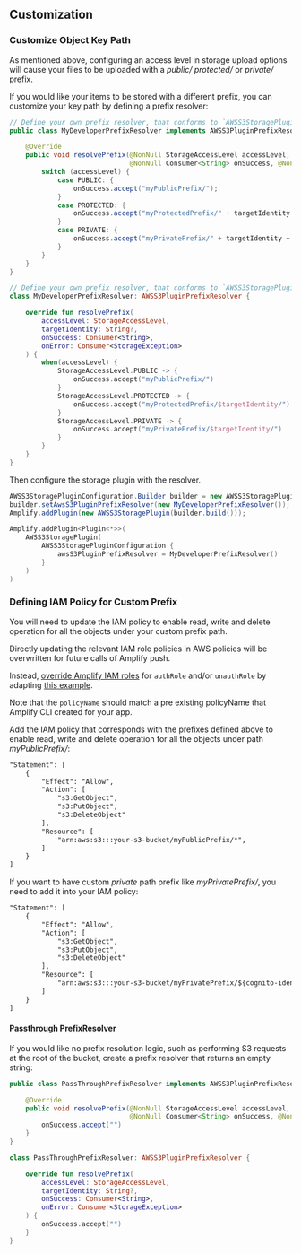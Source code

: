 ## Customization

### Customize Object Key Path

As mentioned above, configuring an access level in storage upload options will cause your files to be uploaded with a _public/_ _protected/_ or _private/_ prefix.

If you would like your items to be stored with a different prefix, you can customize your key path by defining a prefix resolver:

<BlockSwitcher>
<Block name="Java">

```java
// Define your own prefix resolver, that conforms to `AWSS3StoragePluginPrefixResolver`
public class MyDeveloperPrefixResolver implements AWSS3PluginPrefixResolver {

    @Override
    public void resolvePrefix(@NonNull StorageAccessLevel accessLevel, @Nullable String targetIdentity,
                              @NonNull Consumer<String> onSuccess, @NonNull Consumer<StorageException> onError) {
        switch (accessLevel) {
            case PUBLIC: {
                onSuccess.accept("myPublicPrefix/");
            }
            case PROTECTED: {
                onSuccess.accept("myProtectedPrefix/" + targetIdentity + "/");
            }
            case PRIVATE: {
                onSuccess.accept("myPrivatePrefix/" + targetIdentity + "/");
            }
        }
    }
}
```

</Block>
<Block name="Kotlin">

```kotlin
// Define your own prefix resolver, that conforms to `AWSS3StoragePluginPrefixResolver`
class MyDeveloperPrefixResolver: AWSS3PluginPrefixResolver {

    override fun resolvePrefix(
        accessLevel: StorageAccessLevel,
        targetIdentity: String?,
        onSuccess: Consumer<String>,
        onError: Consumer<StorageException>
    ) {
        when(accessLevel) {
            StorageAccessLevel.PUBLIC -> {
                onSuccess.accept("myPublicPrefix/")
            }
            StorageAccessLevel.PROTECTED -> {
                onSuccess.accept("myProtectedPrefix/$targetIdentity/")
            }
            StorageAccessLevel.PRIVATE -> {
                onSuccess.accept("myPrivatePrefix/$targetIdentity/")
            }
        }
    }
}
```

</Block>
</BlockSwitcher>

Then configure the storage plugin with the resolver.

<BlockSwitcher>
<Block name="Java">

```java
AWSS3StoragePluginConfiguration.Builder builder = new AWSS3StoragePluginConfiguration.Builder();
builder.setAwsS3PluginPrefixResolver(new MyDeveloperPrefixResolver());
Amplify.addPlugin(new AWSS3StoragePlugin(builder.build()));
```

</Block>
<Block name="Kotlin">

```kotlin
Amplify.addPlugin<Plugin<*>>(
    AWSS3StoragePlugin(
        AWSS3StoragePluginConfiguration {
            awsS3PluginPrefixResolver = MyDeveloperPrefixResolver()
        }
    )
)
```

</Block>
</BlockSwitcher>

### Defining IAM Policy for Custom Prefix

You will need to update the IAM policy to enable read, write and delete operation for all the objects under your custom prefix path.

Directly updating the relevant IAM role policies in AWS policies will be overwritten for future calls of Amplify push.

Instead, [override Amplify IAM roles](https://docs.amplify.aws/cli/project/override/) for `authRole` and/or `unauthRole` by adapting [this example](https://docs.amplify.aws/cli/project/override/#example-modify-authroles-iam-policies).

Note that the `policyName` should match a pre existing policyName that Amplify CLI created for your app.

Add the IAM policy that corresponds with the prefixes defined above to enable read, write and delete operation for all the objects under path _myPublicPrefix/_:

```xml
"Statement": [
    {
        "Effect": "Allow",
        "Action": [
            "s3:GetObject",
            "s3:PutObject",
            "s3:DeleteObject"
        ],
        "Resource": [
            "arn:aws:s3:::your-s3-bucket/myPublicPrefix/*",
        ]
    }
]
```
If you want to have custom *private* path prefix like *myPrivatePrefix/*, you need to add it into your IAM policy:
```xml
"Statement": [
    {
        "Effect": "Allow",
        "Action": [
            "s3:GetObject",
            "s3:PutObject",
            "s3:DeleteObject"
        ],
        "Resource": [
            "arn:aws:s3:::your-s3-bucket/myPrivatePrefix/${cognito-identity.amazonaws.com:sub}/*"
        ]
    }
]
```
#### Passthrough PrefixResolver

If you would like no prefix resolution logic, such as performing S3 requests at the root of the bucket, create a prefix resolver that returns an empty string:

<BlockSwitcher>
<Block name="Java">

```java
public class PassThroughPrefixResolver implements AWSS3PluginPrefixResolver {

    @Override
    public void resolvePrefix(@NonNull StorageAccessLevel accessLevel, @Nullable String targetIdentity,
                              @NonNull Consumer<String> onSuccess, @NonNull Consumer<StorageException> onError) {
        onSuccess.accept("")
    }
}
```

</Block>
<Block name="Kotlin">

```kotlin
class PassThroughPrefixResolver: AWSS3PluginPrefixResolver {

    override fun resolvePrefix(
        accessLevel: StorageAccessLevel,
        targetIdentity: String?,
        onSuccess: Consumer<String>,
        onError: Consumer<StorageException>
    ) {
        onSuccess.accept("")
    }
}
```

</Block>
</BlockSwitcher>

